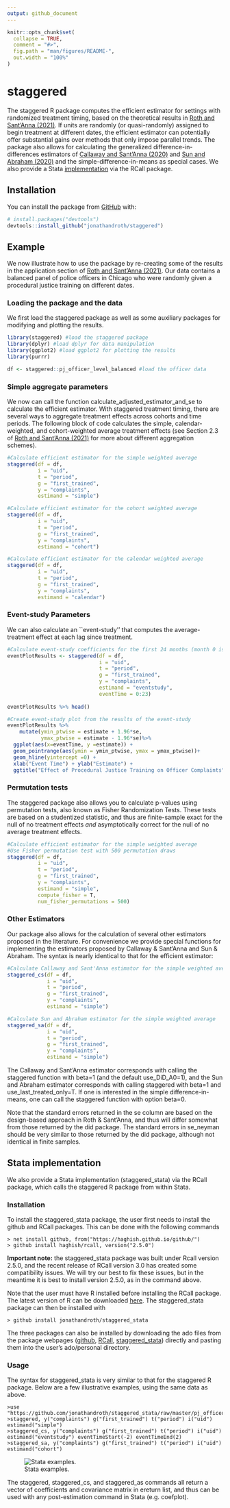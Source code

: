 ```yaml
---
output: github_document
---
```


<!-- README.md is generated from README.Rmd. Please edit that file -->
```r
knitr::opts_chunk$set(
  collapse = TRUE,
  comment = "#>",
  fig.path = "man/figures/README-",
  out.width = "100%"
)
```

# staggered

<!-- badges: start -->
<!-- badges: end -->

The staggered R package computes the efficient estimator for settings with randomized treatment timing, based on the theoretical results in [Roth and Sant'Anna (2021)](https://arxiv.org/pdf/2102.01291.pdf). If units are randomly (or quasi-randomly) assigned to begin treatment at different dates, the efficient estimator can potentially offer substantial gains over methods that only impose parallel trends. The package also allows for calculating the generalized difference-in-differences estimators of [Callaway and Sant'Anna (2020)](https://www.sciencedirect.com/science/article/pii/S0304407620303948?dgcid=author) and [Sun and Abraham (2020)](https://www.sciencedirect.com/science/article/abs/pii/S030440762030378X) and the simple-difference-in-means as special cases. We also provide a Stata [implementation](#stata-implementation) via the RCall package.

## Installation

You can install the package from [GitHub](https://github.com/) with:

``` r
# install.packages("devtools")
devtools::install_github("jonathandroth/staggered")
```
## Example

We now illustrate how to use the package by re-creating some of the results in the application section of [Roth and Sant'Anna (2021)](https://arxiv.org/pdf/2102.01291.pdf). Our data contains a balanced panel of police officers in Chicago who were randomly given a procedural justice training on different dates.

### Loading the package and the data

We first load the staggered package as well as some auxiliary packages for modifying and plotting the results.

```r
library(staggered) #load the staggered package
library(dplyr) #load dplyr for data manipulation
library(ggplot2) #load ggplot2 for plotting the results
library(purrr)

df <- staggered::pj_officer_level_balanced #load the officer data
```

### Simple aggregate parameters
We now can call the function calculate_adjusted_estimator_and_se to calculate the efficient estimator. With staggered treatment timing, there are several ways to aggregate treatment effects across cohorts and time periods. The following block of code calculates the simple, calendar-weighted, and cohort-weighted average treatment effects (see Section 2.3 of [Roth and Sant'Anna (2021)](https://arxiv.org/pdf/2102.01291.pdf) for more about different aggregation schemes).


```r
#Calculate efficient estimator for the simple weighted average
staggered(df = df, 
          i = "uid",
          t = "period",
          g = "first_trained",
          y = "complaints", 
          estimand = "simple")
```

```r
#Calculate efficient estimator for the cohort weighted average
staggered(df = df, 
          i = "uid",
          t = "period",
          g = "first_trained",
          y = "complaints", 
          estimand = "cohort") 
```

```r
#Calculate efficient estimator for the calendar weighted average
staggered(df = df, 
          i = "uid",
          t = "period",
          g = "first_trained",
          y = "complaints", 
          estimand = "calendar")
```


### Event-study Parameters
We can also calculate an ``event-study'' that computes the average-treatment effect at each lag since treatment.

```r
#Calculate event-study coefficients for the first 24 months (month 0 is instantaneous effect)
eventPlotResults <- staggered(df = df,         
                              i = "uid",
                              t = "period",
                              g = "first_trained",
                              y = "complaints", 
                              estimand = "eventstudy", 
                              eventTime = 0:23)
  
eventPlotResults %>% head()
```
```r
#Create event-study plot from the results of the event-study
eventPlotResults %>% 
    mutate(ymin_ptwise = estimate + 1.96*se,
           ymax_ptwise = estimate - 1.96*se)%>%
  ggplot(aes(x=eventTime, y =estimate)) +
  geom_pointrange(aes(ymin = ymin_ptwise, ymax = ymax_ptwise))+ 
  geom_hline(yintercept =0) +
  xlab("Event Time") + ylab("Estimate") +
  ggtitle("Effect of Procedural Justice Training on Officer Complaints")
```

### Permutation tests

The staggered package also allows you to calculate p-values using permutation tests, also known as Fisher Randomization Tests. These tests are based on a studentized statistic, and thus are finite-sample exact for the null of no treatment effects *and* asymptotically correct for the null of no average treatment effects.
```r
#Calculate efficient estimator for the simple weighted average
#Use Fisher permutation test with 500 permutation draws
staggered(df = df, 
          i = "uid",
          t = "period",
          g = "first_trained",
          y = "complaints", 
          estimand = "simple",
          compute_fisher = T, 
          num_fisher_permutations = 500)

```

### Other Estimators

Our package also allows for the calculation of several other estimators proposed in the literature. For convenience we provide special functions for implementing the estimators proposed by Callaway & Sant'Anna and Sun & Abraham. The syntax is nearly identical to that for the efficient estimator:

```r
#Calculate Callaway and Sant'Anna estimator for the simple weighted average
staggered_cs(df = df, 
             i = "uid",
             t = "period",
             g = "first_trained",
             y = "complaints", 
             estimand = "simple")
```

```r
#Calculate Sun and Abraham estimator for the simple weighted average
staggered_sa(df = df, 
             i = "uid",
             t = "period",
             g = "first_trained",
             y = "complaints", 
             estimand = "simple")
```



The Callaway and Sant'Anna estimator corresponds with calling the staggered function with beta=1 (and the default use_DiD_A0=1), and the Sun and Abraham estimator corresponds with calling staggered with beta=1 and use_last_treated_only=T. If one is interested in the simple difference-in-means, one can call the staggered function with option beta=0.

Note that the standard errors returned in the se column are based on the design-based approach in Roth & Sant'Anna, and thus will differ somewhat from those returned by the did package. The standard errors in se_neyman should be very similar to those returned by the did package, although not identical in finite samples. 


## Stata implementation

We also provide a Stata implementation (staggered_stata) via the RCall package, which calls the staggered R package from within Stata.

### Installation

To install the staggered_stata package, the user first needs to install the github and RCall packages. This can be done with the following commands
    
    > net install github, from("https://haghish.github.io/github/")
    > github install haghish/rcall, version("2.5.0")

**Important note:** the staggered_stata package was built under Rcall version 2.5.0, and the recent release of RCall version 3.0 has created some compatibility issues. We will try our best to fix these issues, but in the meantime it is best to install version 2.5.0, as in the command above.

Note that the user must have R installed before installing the RCall package. The latest version of R can be downloaded [here](https://CRAN.R-project.org/). The staggered_stata package can then be installed with
  
    > github install jonathandroth/staggered_stata
  
The three packages can also be installed by downloading the ado files from the package webpages ([github](https://github.com/haghish/github), [RCall](https://github.com/haghish/rcall), [staggered_stata](https://github.com/jonathandroth/staggered_stata)) directly and pasting them into the user's ado/personal directory.

### Usage
The syntax for staggered_stata is very similar to that for the staggered R package. Below are a few illustrative examples, using the same data as above.

    >use "https://github.com/jonathandroth/staggered_stata/raw/master/pj_officer_level_balanced.dta"
    >staggered, y("complaints") g("first_trained") t("period") i("uid") estimand("simple")
    >staggered_cs, y("complaints") g("first_trained") t("period") i("uid") estimand("eventstudy") eventTimeStart(-2) eventTimeEnd(2)
    >staggered_sa, y("complaints") g("first_trained") t("period") i("uid") estimand("cohort")

![Stata examples.](man/figures/Stata_screenshot.png)

The staggered, staggered_cs, and staggered_as commands all return a vector of coefficients and covariance matrix in ereturn list, and thus can be used with any post-estimation command in Stata (e.g. coefplot). 

